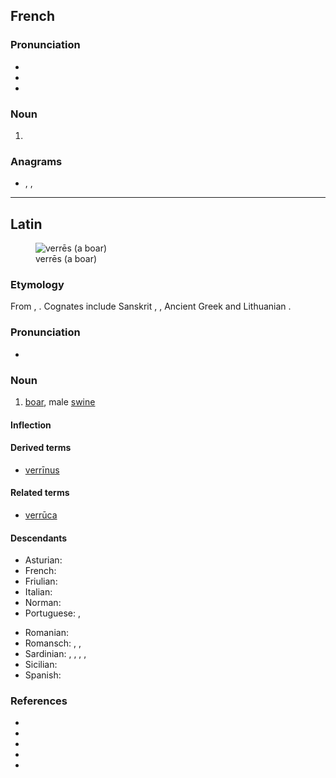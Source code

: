 {{also|vèrres}}
==French==

===Pronunciation===
* {{IPA|/vɛʁ/|lang=fr}}
* {{homophones|vair|vairs|verre|vers|vert|verts|lang=fr}}
* {{rhymes|ɛʁ|lang=fr}}

===Noun===
{{head|fr|noun plural form|g=m}}

# {{plural of|verre|lang=fr}}

===Anagrams===
* {{l|fr|resver}}, {{l|fr|revers}}, {{l|fr|verser}}

----

==Latin==
[[Image:Sus scrofa in Belgium Luc Viatour.JPG|thumb|verrēs (a boar)]]

===Etymology===
From {{der|la|ine-pro|*wers-}}, {{m|ine-pro|*wr̥s-||male}}. Cognates include Sanskrit {{m|sa|sc=Deva|वृषन्|tr=vṛ́ṣan}}, {{m|sa|sc=Deva|वृष|tr=vṛṣa}}, Ancient Greek {{m|grc|ἄρσην}} and Lithuanian {{m|lt|ver̃šis}}.

===Pronunciation===
* {{la-IPA|verrēs}}

===Noun===
{{la-noun|verrēs|verris|m|third}}

# [[boar]], male [[swine]]

====Inflection====
{{la-decl-3rd-I|verrēs|verr}}

====Derived terms====
* [[verrinus|verrīnus]]

====Related terms====
* [[verruca|verrūca]]

====Descendants====
{{top2}}
* Asturian: {{l|ast|bracu}}
* French: {{l|fr|verrat}}
* Friulian: {{l|fur|viru}}
* Italian: {{l|it|verro}}
* Norman: {{l|nrf|véthot}}
* Portuguese: {{l|pt|barrão}}, {{l|pt|varrão}}
{{mid2}}
* Romanian: {{l|ro|vier}}
* Romansch: {{l|rm|ver}}, {{l|rm|verr}}, {{l|rm|vier}}
* Sardinian: {{l|sc|berre}}, {{l|sc|berri}}, {{l|sc|erri}}, {{l|sc|erre}}, {{l|sc|verre}}
* Sicilian: {{l|scn|verru}}
* Spanish: {{l|es|verraco}}
{{bottom}}

===References===
* {{R:L&S}}
* {{R:Elementary Lewis}}
* {{R:du Cange}}
* {{R:Gaffiot}}
* {{R:Peck}}